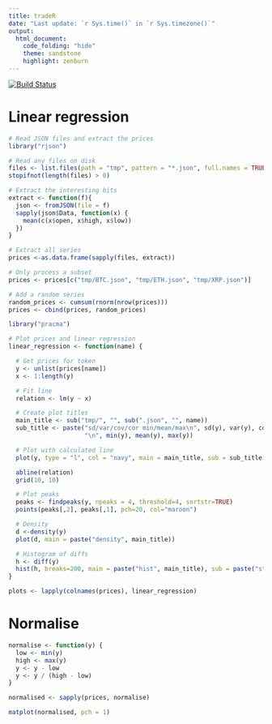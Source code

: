 ```yaml
---
title: tradeR
date: "Last update: `r Sys.time()` in `r Sys.timezone()`"
output:
  html_document:
    code_folding: "hide"
    theme: sandstone
    highlight: zenburn
---
```

[![Build Status](https://travis-ci.org/deanturpin/tradeR.svg?branch=master)](https://travis-ci.org/deanturpin/tradeR)

# Linear regression
```r
# Read JSON files and extract the prices
library("rjson")

# Read any files on disk
files <- list.files(path = "tmp", pattern = "*.json", full.names = TRUE)
stopifnot(length(files) > 0)

# Extract the interesting bits
extract <- function(f){
  json <- fromJSON(file = f)
  sapply(json$Data, function(x) {
    mean(c(x$open, x$high, x$low))
  })
}

# Extract all series
prices <-as.data.frame(sapply(files, extract))

# Only process a subset
prices <- prices[c("tmp/BTC.json", "tmp/ETH.json", "tmp/XRP.json")]

# Add a random series
random_prices <- cumsum(rnorm(nrow(prices)))
prices <- cbind(prices, random_prices)
```

```r
library("pracma")

# Plot prices and linear regression
linear_regression <- function(name) {

  # Get prices for token  
  y <- unlist(prices[name])
  x <- 1:length(y)

  # Fit line
  relation <- lm(y ~ x)

  # Create plot titles
  main_title <- sub("tmp/", "", sub(".json", "", name))
  sub_title <- paste("sd/var/cov/cor min/mean/max\n", sd(y), var(y), cov(x, y), cor(x, y),
                     "\n", min(y), mean(y), max(y))

  # Plot with calculated line
  plot(y, type = "l", col = "navy", main = main_title, sub = sub_title, xlab = "", ylab = "USD")

  abline(relation)
  grid(10, 10)

  # Plot peaks
  peaks <- findpeaks(y, npeaks = 4, threshold=4, sortstr=TRUE)
  points(peaks[,2], peaks[,1], pch=20, col="maroon")

  # Density
  d <-density(y)
  plot(d, main = paste("density", main_title))

  # Histogram of diffs
  h <- diff(y)
  hist(h, breaks=200, main = paste("hist", main_title), sub = paste("std dev", sd(h)))
}

plots <- lapply(colnames(prices), linear_regression)
```

# Normalise
```r
normalise <- function(y) {
  low <- min(y)
  high <- max(y)
  y <- y - low
  y <- y / (high - low)
}

normalised <- sapply(prices, normalise)

matplot(normalised, pch = 1)
```
